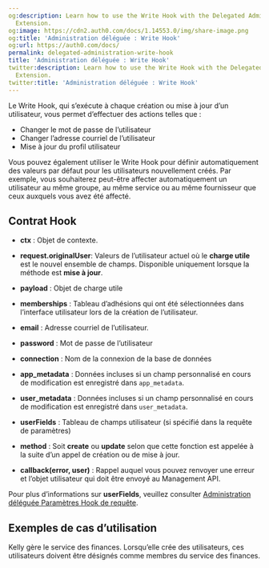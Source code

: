 ```yaml
---
og:description: Learn how to use the Write Hook with the Delegated Administration
  Extension.
og:image: https://cdn2.auth0.com/docs/1.14553.0/img/share-image.png
og:title: 'Administration déléguée : Write Hook'
og:url: https://auth0.com/docs/
permalink: delegated-administration-write-hook
title: 'Administration déléguée : Write Hook'
twitter:description: Learn how to use the Write Hook with the Delegated Administration
  Extension.
twitter:title: 'Administration déléguée : Write Hook'
---
```


Le Write Hook, qui s’exécute à chaque création ou mise à jour d’un utilisateur, vous permet d’effectuer des actions telles que :

* Changer le mot de passe de l’utilisateur
* Changer l’adresse courriel de l’utilisateur
* Mise à jour du profil utilisateur

Vous pouvez également utiliser le Write Hook pour définir automatiquement des valeurs par défaut pour les utilisateurs nouvellement créés. Par exemple, vous souhaiterez peut-être affecter automatiquement un utilisateur au même groupe, au même service ou au même fournisseur que ceux auxquels vous avez été affecté.



## Contrat Hook

* **ctx** : Objet de contexte.

* **request.originalUser**: Valeurs de l’utilisateur actuel où le **charge utile** est le nouvel ensemble de champs. Disponible uniquement lorsque la méthode est **mise à jour**.
* **payload** : Objet de charge utile

* **memberships** : Tableau d’adhésions qui ont été sélectionnées dans l’interface utilisateur lors de la création de l’utilisateur.
* **email** : Adresse courriel de l’utilisateur.
* **password** : Mot de passe de l’utilisateur
* **connection** : Nom de la connexion de la base de données
* **app_metadata** : Données incluses si un champ personnalisé en cours de modification est enregistré dans `app_metadata`.
* **user_metadata** : Données incluses si un champ personnalisé en cours de modification est enregistré dans `user_metadata`.
* **userFields** : Tableau de champs utilisateur (si spécifié dans la requête de paramètres)
* **method** : Soit **create** ou **update** selon que cette fonction est appelée à la suite d’un appel de création ou de mise à jour.
* **callback(error, user)** : Rappel auquel vous pouvez renvoyer une erreur et l’objet utilisateur qui doit être envoyé au Management API.

Pour plus d’informations sur **userFields**, veuillez consulter [Administration déléguée Paramètres Hook de requête](/extensions/delegated-administration-extension/delegated-administration-settings-query-hook).

## Exemples de cas d’utilisation

Kelly gère le service des finances. Lorsqu’elle crée des utilisateurs, ces utilisateurs doivent être désignés comme membres du service des finances.